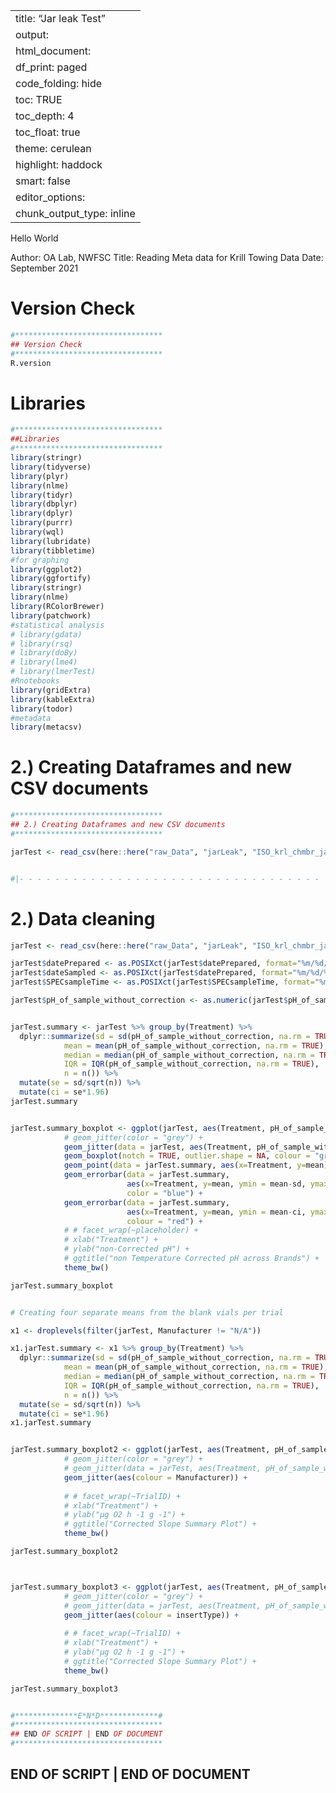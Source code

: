
---
title: "Jar leak Test"
output:
 html_document:
    df_print: paged
    code_folding: hide
    toc: TRUE
    toc_depth: 4
    toc_float: true
    theme: cerulean
    highlight: haddock
    smart: false
editor_options: 
  chunk_output_type: inline
---


Hello World

Author: OA Lab, NWFSC
Title: Reading Meta data for Krill Towing Data
Date: September 2021


# Version Check
```r
#*********************************
## Version Check
#********************************* 
R.version

```



# Libraries
```r
#*********************************
##Libraries
#********************************* 
library(stringr)
library(tidyverse)
library(plyr)
library(nlme)
library(tidyr)
library(dbplyr)
library(dplyr)
library(purrr)
library(wql)
library(lubridate)
library(tibbletime)
#for graphing
library(ggplot2)
library(ggfortify)
library(stringr)
library(nlme)
library(RColorBrewer)
library(patchwork)
#statistical analysis
# library(gdata)
# library(rsq)
# library(doBy)
# library(lme4)
# library(lmerTest)
#Rnotebooks 
library(gridExtra)
library(kableExtra)
library(todor)
#metadata
library(metacsv)

```



# 2.) Creating Dataframes and new CSV documents 
```r

#*********************************
## 2.) Creating Dataframes and new CSV documents
#*********************************

jarTest <- read_csv(here::here("raw_Data", "jarLeak", "ISO_krl_chmbr_jarLeak.csv"))


#|- - - - - - - - - - - - - - - - - - - - - - - - - - - - - - - - - - |

```



# 2.) Data cleaning
```r

jarTest <- read_csv(here::here("raw_Data", "jarLeak", "ISO_krl_chmbr_jarLeak.csv"))

jarTest$datePrepared <- as.POSIXct(jarTest$datePrepared, format="%m/%d/%y")
jarTest$dateSampled <- as.POSIXct(jarTest$datePrepared, format="%m/%d/%y")
jarTest$SPECsampleTime <- as.POSIXct(jarTest$SPECsampleTime, format="%m/%d/%y %H:%M")

```



```r

jarTest$pH_of_sample_without_correction <- as.numeric(jarTest$pH_of_sample_without_correction)


jarTest.summary <- jarTest %>% group_by(Treatment) %>%
  dplyr::summarize(sd = sd(pH_of_sample_without_correction, na.rm = TRUE), 
            mean = mean(pH_of_sample_without_correction, na.rm = TRUE), 
            median = median(pH_of_sample_without_correction, na.rm = TRUE),
            IQR = IQR(pH_of_sample_without_correction, na.rm = TRUE),
            n = n()) %>%
  mutate(se = sd/sqrt(n)) %>%
  mutate(ci = se*1.96)
jarTest.summary


jarTest.summary_boxplot <- ggplot(jarTest, aes(Treatment, pH_of_sample_without_correction)) +
            # geom_jitter(color = "grey") +
            geom_jitter(data = jarTest, aes(Treatment, pH_of_sample_without_correction)) +
            geom_boxplot(notch = TRUE, outlier.shape = NA, colour = "green") +
            geom_point(data = jarTest.summary, aes(x=Treatment, y=mean), size=5, color = "purple") + 
            geom_errorbar(data = jarTest.summary, 
                          aes(x=Treatment, y=mean, ymin = mean-sd, ymax = mean+sd), 
                          color = "blue") +
            geom_errorbar(data = jarTest.summary,
                          aes(x=Treatment, y=mean, ymin = mean-ci, ymax = mean+ci),
                          colour = "red") +
            # # facet_wrap(~placeholder) +
            # xlab("Treatment") +
            # ylab("non-Corrected pH") +
            # ggtitle("non Temperature Corrected pH across Brands") +
            theme_bw() 

jarTest.summary_boxplot



```



```r


# Creating four separate means from the blank vials per trial

x1 <- droplevels(filter(jarTest, Manufacturer != "N/A"))

x1.jarTest.summary <- x1 %>% group_by(Treatment) %>%
  dplyr::summarize(sd = sd(pH_of_sample_without_correction, na.rm = TRUE), 
            mean = mean(pH_of_sample_without_correction, na.rm = TRUE), 
            median = median(pH_of_sample_without_correction, na.rm = TRUE),
            IQR = IQR(pH_of_sample_without_correction, na.rm = TRUE),
            n = n()) %>%
  mutate(se = sd/sqrt(n)) %>%
  mutate(ci = se*1.96)
x1.jarTest.summary 


jarTest.summary_boxplot2 <- ggplot(jarTest, aes(Treatment, pH_of_sample_without_correction)) +
            # geom_jitter(color = "grey") +
            # geom_jitter(data = jarTest, aes(Treatment, pH_of_sample_without_correction)) +
            geom_jitter(aes(colour = Manufacturer)) +
            
            # # facet_wrap(~TrialID) +
            # xlab("Treatment") +
            # ylab("µg O2 h -1 g -1") +
            # ggtitle("Corrected Slope Summary Plot") +
            theme_bw() 

jarTest.summary_boxplot2



jarTest.summary_boxplot3 <- ggplot(jarTest, aes(Treatment, pH_of_sample_without_correction)) +
            # geom_jitter(color = "grey") +
            # geom_jitter(data = jarTest, aes(Treatment, pH_of_sample_without_correction)) +
            geom_jitter(aes(colour = insertType)) +
            
            # # facet_wrap(~TrialID) +
            # xlab("Treatment") +
            # ylab("µg O2 h -1 g -1") +
            # ggtitle("Corrected Slope Summary Plot") +
            theme_bw() 

jarTest.summary_boxplot3



```







```r
#**************E*N*D*************# 
#*********************************
## END OF SCRIPT | END OF DOCUMENT 
#*********************************
```


## END OF SCRIPT | END OF DOCUMENT


